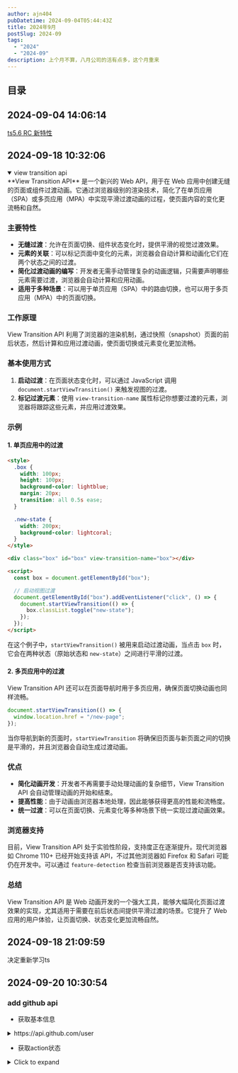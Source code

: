 ```yaml
---
author: ajn404
pubDatetime: 2024-09-04T05:44:43Z
title: 2024年9月
postSlug: 2024-09
tags:
  - "2024"
  - "2024-09"
description: 上个月不算，八月公司的活有点多，这个月重来
---
```



## 目录

## 2024-09-04 14:06:14

<Tag name="ts" className="max-w-[100px]" />

[ts5.6 RC 新特性](https://devblogs.microsoft.com/typescript/announcing-typescript-5-6-rc/#disallowed-nullish-and-truthy-checks)

## 2024-09-18 10:32:06

<details open>
<summary>view transition api</summary>
**View Transition API** 是一个新兴的 Web API，用于在 Web 应用中创建无缝的页面或组件过渡动画。它通过浏览器级别的渲染技术，简化了在单页应用（SPA）或多页应用（MPA）中实现平滑过渡动画的过程，使页面内容的变化更流畅和自然。

### 主要特性

- **无缝过渡**：允许在页面切换、组件状态变化时，提供平滑的视觉过渡效果。
- **元素的关联**：可以标记页面中变化的元素，浏览器会自动计算和动画化它们在两个状态之间的过渡。
- **简化过渡动画的编写**：开发者无需手动管理复杂的动画逻辑，只需要声明哪些元素需要过渡，浏览器会自动计算和应用动画。
- **适用于多种场景**：可以用于单页应用（SPA）中的路由切换，也可以用于多页应用（MPA）中的页面切换。

### 工作原理

View Transition API 利用了浏览器的渲染机制，通过快照（snapshot）页面的前后状态，然后计算和应用过渡动画，使页面切换或元素变化更加流畅。

### 基本使用方式

1. **启动过渡**：在页面状态变化时，可以通过 JavaScript 调用 `document.startViewTransition()` 来触发视图的过渡。
2. **标记过渡元素**：使用 `view-transition-name` 属性标记你想要过渡的元素，浏览器将跟踪这些元素，并应用过渡效果。

### 示例

#### 1. 单页应用中的过渡

```html
<style>
  .box {
    width: 100px;
    height: 100px;
    background-color: lightblue;
    margin: 20px;
    transition: all 0.5s ease;
  }

  .new-state {
    width: 200px;
    background-color: lightcoral;
  }
</style>

<div class="box" id="box" view-transition-name="box"></div>

<script>
  const box = document.getElementById("box");

  // 启动视图过渡
  document.getElementById("box").addEventListener("click", () => {
    document.startViewTransition(() => {
      box.classList.toggle("new-state");
    });
  });
</script>
```

在这个例子中，`startViewTransition()` 被用来启动过渡动画，当点击 `box` 时，它会在两种状态（原始状态和 `new-state`）之间进行平滑的过渡。

#### 2. 多页应用中的过渡

View Transition API 还可以在页面导航时用于多页应用，确保页面切换动画也同样流畅。

```javascript
document.startViewTransition(() => {
  window.location.href = "/new-page";
});
```

当你导航到新的页面时，`startViewTransition` 将确保旧页面与新页面之间的切换是平滑的，并且浏览器会自动生成过渡动画。

### 优点

- **简化动画开发**：开发者不再需要手动处理动画的复杂细节，View Transition API 会自动管理动画的开始和结束。
- **提高性能**：由于动画由浏览器本地处理，因此能够获得更高的性能和流畅度。
- **统一过渡**：可以在页面切换、元素变化等多种场景下统一实现过渡动画效果。

### 浏览器支持

目前，View Transition API 处于实验性阶段，支持度正在逐渐提升。现代浏览器如 Chrome 110+ 已经开始支持该 API，不过其他浏览器如 Firefox 和 Safari 可能仍在开发中。可以通过 `feature-detection` 检查当前浏览器是否支持该功能。

### 总结

View Transition API 是 Web 动画开发的一个强大工具，能够大幅简化页面过渡效果的实现，尤其适用于需要在前后状态间提供平滑过渡的场景。它提升了 Web 应用的用户体验，让页面切换、状态变化更加流畅自然。

</details>

## 2024-09-18 21:09:59

决定重新学习ts

## 2024-09-20 10:30:54

### add github api

- 获取基本信息

<details>
<summary>https://api.github.com/user</summary>


<Demo />

</details>

- 获取action状态

<details>
<summary>Click to expand</summary>

</details>

